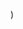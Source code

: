 
  <YouTubeLayout
    courseName="Whack-A-Mole"
    lessonName="Wait Until Block"
    path={useRouter().pathname}
    showPrev
    showNext
    videoId="cPVU3yZK7SE"
  />
)
